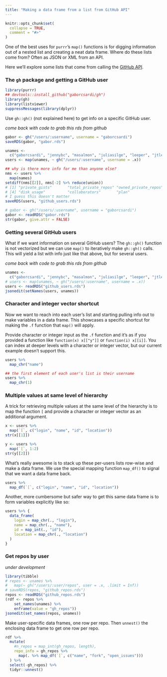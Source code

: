 ```yaml
---
title: "Making a data frame from a list from GitHub API"
---
```


```r
knitr::opts_chunk$set(
  collapse = TRUE,
  comment = "#>"
)
```

One of the best uses for `purrr`'s `map()` functions is for digging information out of a nested list and creating a neat data frame. Where do these lists come from? Often as JSON or XML from an API.

Here we'll explore some lists that come from calling the [GitHub API](https://developer.github.com/v3/).

### The `gh` package and getting a GitHub user

```r
library(purrr)
## devtools::install_github("gaborcsardi/gh")
library(gh)
library(listviewer)
suppressMessages(library(dplyr))
```

Use `gh::gh()` (not explained here) to get info on a specific GitHub user.

*come back with code to grab this rds from github*

```r
gabor <- gh("/users/:username", username = "gaborcsardi")
saveRDS(gabor, "gabor.rds")

unames <-
  c("gaborcsardi", "jennybc", "masalmon", "juliasilge", "leeper", "jtleek")
users <- map(unames, ~ gh("/users/:username", username = .x))

## why is there more info for me than anyone else?
nms <- users %>%
  map(names)
setdiff(nms[[2]], nms[-2] %>% reduce(union))
# [1] "private_gists"       "total_private_repos" "owned_private_repos"
# [4] "disk_usage"          "collaborators"       "plan"               
# I guess this doesn't matter
saveRDS(users, "github_users.rds")
```

```r
# gabor <- gh("/users/:username", username = "gaborcsardi")
gabor <- readRDS("gabor.rds")
str(gabor, give.attr = FALSE)
```

### Getting several GitHub users

What if we want information on several GitHub users? The `gh::gh()` function is not vectorized but we can use `map()` to iteratively make `gh::gh()` calls. This will yield a list with info just like that above, but for several users.

*come back with code to grab this rds from github*

```r
unames <-
  c("gaborcsardi", "jennybc", "masalmon", "juliasilge", "leeper", "jtleek")
# users <- map(unames, ~ gh("/users/:username", username = .x))
users <- readRDS("github_users.rds")
jsonedit(setNames(users, unames))
```

<!--
To have the interactive list viewing experience, visit <http://rpubs.com/jennybc/github-users>.
-->

### Character and integer vector shortcut

Now we want to reach into each user's list and starting pulling info out to make variables in a data frame. This showcases a specific shortcut for making the `.f` function that `map()` will apply.

Provide character or integer input as the `.f` function and it's as if you provided a function like `function(x) x[["y"]]` or `function(i) x[[i]]`. You can index at deeper levels with a character or integer vector, but our current example doesn't support this.

```r
users %>% 
  map_chr("name")

## the first element of each user's list is their username
users %>% 
  map_chr(1)
```

### Multiple values at same level of hierarchy

A trick for retrieving multiple values at the same level of the hierarchy is to map the function `[` and provide a character or integer vector as an additional argument.

```r
x <- users %>%
  map(`[`, c("login", "name", "id", "location"))
str(x[[1]])

y <- users %>% 
  map(`[`, 1:2)
str(y[[2]])
```

What's really awesome is to stack up these per-users lists row-wise and make a data frame. We use the special mapping function `map_df()` to signal that we want a data frame back.

```r
users %>%
  map_df(`[`, c("login", "name", "id", "location"))
```

Another, more cumbersome but safer way to get this same data frame is to form variables explicitly like so:

```r
users %>% {
  data_frame(
    login = map_chr(., "login"),
    name = map_chr(., "name"),
    id = map_int(., "id"),
    location = map_chr(., "location")
  )
}
```

### Get repos by user

*under development*

```r
library(tibble)
# repos <- unames %>% 
#   map(~ gh("/users/:user/repos", user = .x, .limit = Inf))
# saveRDS(repos, "github_repos.rds")
repos <- readRDS("github_repos.rds")
(rdf <- repos %>%
    set_names(unames) %>% 
    enframe(value = "gh_repos"))
jsonedit(set_names(repos, unames))
```

Make user-specific data frames, one row per repo. Then `unnest()` the enclosing data frame to get one row per repo.

```r
rdf %>% 
  mutate(
    #n_repos = map_int(gh_repos, length),
    repo_info = gh_repos %>%
      map(. %>% map_df(`[`, c("name", "fork", "open_issues")))
  ) %>% 
  select(-gh_repos) %>% 
  tidyr::unnest()
```


